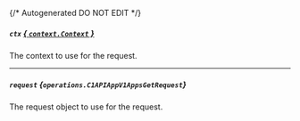 {/* Autogenerated DO NOT EDIT  */}

##### `ctx` [*{ `context.Context` }*](https://pkg.go.dev/context#Context)
The context to use for the request.

---
##### `request` *{`operations.C1APIAppV1AppsGetRequest`}*
The request object to use for the request.

<Collapsible openLabel={Labels.showProperties} closeLabel={Labels.hideProperties}>
  <C1APIAppV1AppsGetRequest />
</Collapsible>

